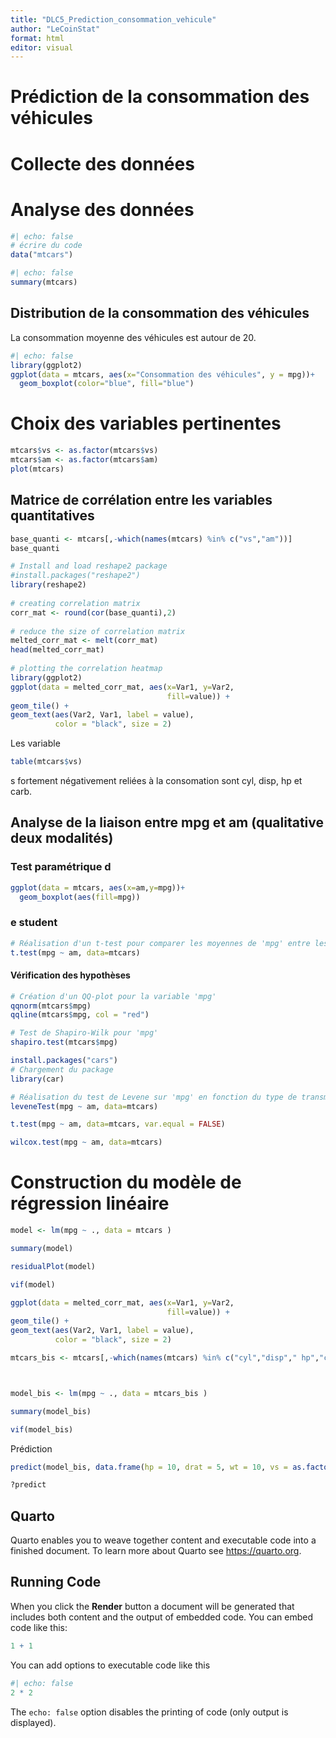 ```yaml
---
title: "DLC5_Prediction_consommation_vehicule"
author: "LeCoinStat"
format: html
editor: visual
---
```


# Prédiction de la consommation des véhicules

# Collecte des données

# Analyse des données

```r
#| echo: false
# écrire du code
data("mtcars")

```

```r
#| echo: false
summary(mtcars)

```

## Distribution de la consommation des véhicules

La consommation moyenne des véhicules est autour de 20.

```r
#| echo: false
library(ggplot2)
ggplot(data = mtcars, aes(x="Consommation des véhicules", y = mpg))+
  geom_boxplot(color="blue", fill="blue")
```

# Choix des variables pertinentes

```r
mtcars$vs <- as.factor(mtcars$vs)
mtcars$am <- as.factor(mtcars$am)
plot(mtcars)
```

## Matrice de corrélation entre les variables quantitatives

```r
base_quanti <- mtcars[,-which(names(mtcars) %in% c("vs","am"))]
base_quanti

```

```r

# Install and load reshape2 package
#install.packages("reshape2")
library(reshape2)
 
# creating correlation matrix
corr_mat <- round(cor(base_quanti),2)
 
# reduce the size of correlation matrix
melted_corr_mat <- melt(corr_mat)
head(melted_corr_mat)
 
# plotting the correlation heatmap
library(ggplot2)
ggplot(data = melted_corr_mat, aes(x=Var1, y=Var2, 
                                   fill=value)) + 
geom_tile() +
geom_text(aes(Var2, Var1, label = value), 
          color = "black", size = 2)
```

Les variable

```r
table(mtcars$vs)
```

s fortement négativement reliées à la consomation sont cyl, disp, hp et carb.

## Analyse de la liaison entre mpg et am (qualitative deux modalités)

### Test paramétrique d

```r
ggplot(data = mtcars, aes(x=am,y=mpg))+
  geom_boxplot(aes(fill=mpg))
```

### e student

```r
# Réalisation d'un t-test pour comparer les moyennes de 'mpg' entre les voitures à transmission manuelle et automatique
t.test(mpg ~ am, data=mtcars)

```

#### Vérification des hypothèses

```r
# Création d'un QQ-plot pour la variable 'mpg'
qqnorm(mtcars$mpg)
qqline(mtcars$mpg, col = "red")
```

```r
# Test de Shapiro-Wilk pour 'mpg'
shapiro.test(mtcars$mpg)
```

```r
install.packages("cars")
# Chargement du package
library(car)

# Réalisation du test de Levene sur 'mpg' en fonction du type de transmission 'am'
leveneTest(mpg ~ am, data=mtcars)
```

```r

t.test(mpg ~ am, data=mtcars, var.equal = FALSE)
```

```r
wilcox.test(mpg ~ am, data=mtcars)

```

# Construction du modèle de régression linéaire

```r
model <- lm(mpg ~ ., data = mtcars )
```

```r
summary(model)
```

```r
residualPlot(model)
```

```r
vif(model)
```

```r
ggplot(data = melted_corr_mat, aes(x=Var1, y=Var2, 
                                   fill=value)) + 
geom_tile() +
geom_text(aes(Var2, Var1, label = value), 
          color = "black", size = 2)
```

```r
mtcars_bis <- mtcars[,-which(names(mtcars) %in% c("cyl","disp"," hp","carb","qsec"))]



model_bis <- lm(mpg ~ ., data = mtcars_bis )
```

```r
summary(model_bis)
```

```r
vif(model_bis)
```

Prédiction

```r
predict(model_bis, data.frame(hp = 10, drat = 5, wt = 10, vs = as.factor(0), am = as.factor(0), gear = 7))

```

```r
?predict
```

## Quarto

Quarto enables you to weave together content and executable code into a finished document. To learn more about Quarto see <https://quarto.org>.

## Running Code

When you click the **Render** button a document will be generated that includes both content and the output of embedded code. You can embed code like this:

```r
1 + 1
```

You can add options to executable code like this

```r
#| echo: false
2 * 2
```

The `echo: false` option disables the printing of code (only output is displayed).
